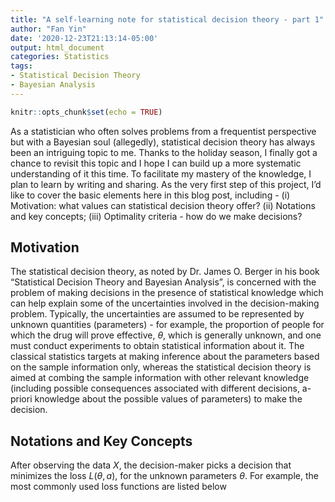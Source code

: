 ```yaml
---
title: "A self-learning note for statistical decision theory - part 1"
author: "Fan Yin"
date: '2020-12-23T21:13:14-05:00'
output: html_document
categories: Statistics
tags:
- Statistical Decision Theory
- Bayesian Analysis
---
```


```r
knitr::opts_chunk$set(echo = TRUE)
```

As a statistician who often solves problems from a frequentist perspective but with a Bayesian soul (allegedly), statistical decision theory has always been an intriguing topic to me. Thanks to the holiday season, I finally got a chance to revisit this topic and I hope I can build up a more systematic understanding of it this time. To facilitate my mastery of the knowledge, I plan to learn by writing and sharing. As the very first step of this project, I’d like to cover the basic elements here in this blog post, including - (i) Motivation: what values can statistical decision theory offer? (ii) Notations and key concepts; (iii) Optimality criteria - how do we make decisions?

## Motivation

The statistical decision theory, as noted by Dr. James O. Berger in his book "Statistical Decision Theory and Bayesian Analysis", is concerned with the problem of making decisions in the presence of statistical knowledge which can help explain some of the uncertainties involved in the decision-making problem. Typically, the uncertainties are assumed to be represented by unknown quantities (parameters) - for example, the proportion of people for which the drug will prove effective, $\theta$, which is generally unknown, and one must conduct experiments to obtain statistical information about it. The classical statistics targets at making inference about the parameters based on the sample information only, whereas the statistical decision theory is aimed at combing the sample information with other relevant knowledge (including possible consequences associated with different decisions, a-priori knowledge about the possible values of parameters) to make the \textit{optimal} decision.

<!-- # ```{r cars} -->
<!-- # summary(cars) -->
<!-- # ``` -->

## Notations and Key Concepts

\begin{itemize}
\item Observed data: $X$
\item An action: $a \in \mathcal{A}$
\item A decision function: $a = \delta(X)$
\item Parameters (state of the world): $\theta \in \Theta$
\item A loss function: $L(a, \theta)$, where $L(a, \theta) \geqslant 0, \forall a \in \mathcal{A}, \theta \in \Theta$
\item Data generating model: $f(X|\theta)$
\end{itemize}

After observing the data $X$, the decision-maker picks a decision that minimizes the loss $L(\theta, a)$, for the unknown parameters $\theta$. For example, the most commonly used loss functions are listed below 

\begin{itemize}
\item Squared error: $L(\theta, \delta(X)) = (\theta - \delta(X))^2$
\item Absolute error: $L(\theta, \delta(X)) = |\theta - \delta(X)|$
<!-- \item  -->
<!-- \begin{align*} -->
<!-- \mathcal{A}_{\epsilon, m}(x) = & \begin{cases} -->
<!--     1, & \text{with probability} \ \frac{1}{e^{\epsilon} + 1} + \frac{x}{m} \cdot \frac{e^{\epsilon} - 1}{e^{\epsilon} + 1} \\ -->
<!--     0, & \text{otherwise} -->
<!--   \end{cases} -->
<!-- \end{align*} -->
\end{itemize}

<!-- You can also embed plots, for example: -->

<!-- ```{r pressure, echo=FALSE} -->
<!-- plot(pressure) -->
<!-- ``` -->

<!-- Note that the `echo = FALSE` parameter was added to the code chunk to prevent printing of the R code that generated the plot. -->
